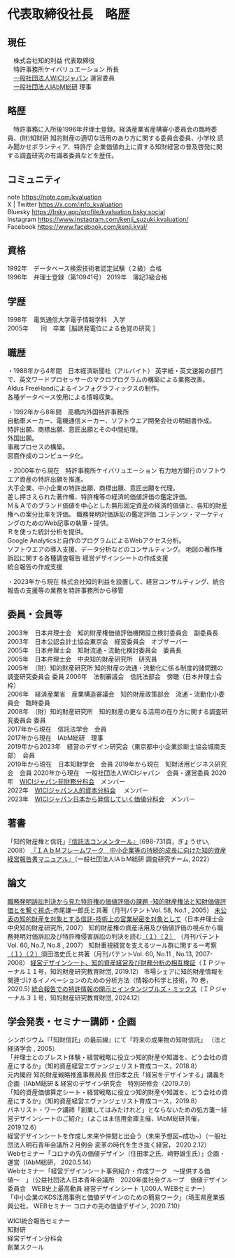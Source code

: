 # 代表取締役社長　略歴

## 現任
　株式会社知的利益 代表取締役  
　特許事務所ケイバリュエーション 所長  
　[一般社団法人WICIジャパン](https://wici-global.com/index_ja/) 運営委員  
　[一般社団法人IAbM総研](https://www.iabm.jp/) 理事

## 略歴
　特許事務に入所後1996年弁理士登録。経済産業省産構審小委員会の臨時委員、(財)知財研 知的財産の適切な活用のあり方に関する委員会委員、小学校 読み聞かせボランティア、特許庁 企業価値向上に資する知財経営の普及啓発に関する調査研究の有識者委員などを歴任。

## コミュニティ
note https://note.com/kvaluation  
X | Twitter https://x.com/info_kvaluation  
Bluesky https://bsky.app/profile/kvaluation.bsky.social  
Instagram https://www.instagram.com/kenji_suzuki.kvaluation/  
Facebook https://www.facebook.com/kenji.kval/

## 資格
1992年　データベース検索技術者認定試験（２級）合格  
1996年　弁理士登録（第10941号）
2019年　簿記3級合格

## 学歴
1998年　電気通信大学電子情報学科　入学  
2005年　　同　卒業［脳誘発電位による色覚の研究 ］

## 職歴
・1988年から4年間　日本経済新聞社（アルバイト） 
英字紙・英文速報の部門で、英文ワードプロセッサーのマクロプログラムの構築による業務改善。  
Aldus FreeHandによるインフォグラフィックスの制作。  
各種データベース使用による情報収集。  

・1992年から8年間　高橋内外国特許事務所  
自動車メーカー、電機通信メーカー、ソフトウエア開発会社の明細書作成。  
特許出願、商標出願、意匠出願とその中間処理。  
外国出願。  
事務プロセスの構築。  
図面作成のコンピュータ化。

・2000年から現在　特許事務所ケイバリュエーション
有力地方銀行のソフトウエア資産の特許出願を推進。  
大手企業、中小企業の特許出願、商標出願、意匠出願を代理。  
差し押さえられた著作権、特許権等の経済的価値評価の鑑定評価。  
Ｍ＆Ａでのブランド価値を中心とした無形固定資産の経済的価値と、各知的財産権への案分比率を評価。
職務発明対価訴訟の鑑定評価
コンテンツ・マーケティングのためのWeb記事の執筆・提供。  
Ｒを使った統計分析を提供。  
Google Analyticsと自作のプログラムによるWebアクセス分析。  
ソフトウエアの導入支援、データ分析などのコンサルティング。
地図の著作権訴訟に関する各種調査報告
経営デザインシートの作成支援  
統合報告の作成支援

・2023年から現在
株式会社知的利益を設置して、経営コンサルティング、統合報告の支援等の業務を特許事務所から移管

## 委員・会員等
2003年　日本弁理士会　知的財産権価値評価機関設立検討委員会　副委員長  
2003年　日本公認会計士協会東京会　経営委員会　オブザーバー  
2005年　日本弁理士会　知財流通・流動化検討委員会　委員長  
2005年　日本弁理士会　中央知的財産研究所　研究員  
2005年　（財）知的財産研究所 知的財産の流通・流動化に係る制度的諸問題の調査研究委員会 委員
2006年　法制審議会　信託法部会　傍聴（日本弁理士会枠）  
2006年　経済産業省　産業構造審議会　知的財産政策部会　流通・流動化小委員会　臨時委員  
2008年　（財）知的財産研究所　知的財産の更なる活用の在り方に関する調査研究委員会 委員  
2017年から現在　信託法学会　会員  
2017年から現在　IAbM総研　理事  
2019年から2023年　経営のデザイン研究会（東京都中小企業診断士協会城南支部）　会員  
2019年から現在　日本知財学会　会員
2019年から現在　知財活用ビジネス研究会　会員
2020年から現在　一般社団法人WICIジャパン　会員・運営委員
2020年　[WICIジャパン非財務分科会](https://wici-global.com/index_ja/wp-content/uploads/2021/10/20210612.pdf)　メンバー  
2022年　[WICIジャパン人的資本分科会](https://wici-global.com/index_ja/wp-content/uploads/2023/04/WICI20230331.pdf) 　メンバー  
2023年　[WICIジャパン日本から発信していく価値分科会](https://wici-global.com/index_ja/wp-content/uploads/2024/11/202410v2.pdf)　メンバー  

## 著書
「知的財産権と信託」[『信託法コンメンタール』](https://ci.nii.ac.jp/ncid/BA87972071)（698-731頁，ぎょうせい, 2008）
[『ＩＡｂＭフレームワーク　中小企業等の持続的成長に向けた知的資産経営報告書マニュアル』](https://www.amazon.co.jp/dp/B09PQFMYVQ/)（一般社団法人IAｂM総研 調査研究チーム, 2022）

## 論文
[職務発明訴訟判決から見た特許権の価値評価の課題 -知的財産権法と知財価値評価とを繋ぐ視点-](https://jpaa-patent.info/patents_files_old/200501/jpaapatent200501_083-092.pdf)赤尾謙一郎氏と共著（月刊パテントVol. 58, No.1 , 2005）
[未公表の知的財産を対象とする信託-技術上の営業秘密を対象として](https://www.jpaa.or.jp/old/about_us/organization/affiliation/chuuou/pdf/no21/no21-6.pdf)（日本弁理士会中央知的財産研究所, 2007）
知的財産権の資産活用及び価値評価の視点から職務発明対価訴訟及び特許権侵害訴訟の判決を読む[（１）](https://www.jpaa.or.jp/old/activity/publication/patent/patent-library/patent-lib/200707/jpaapatent200707_080-100.pdf)[（２）](https://www.jpaa.or.jp/old/activity/publication/patent/patent-library/patent-lib/200708/jpaapatent200708_034-065.pdf) （月刊パテントVol. 60, No.7, No.8 , 2007）
知財重視経営を支えるツール群に関する一考察[（１）](https://www.jpaa.or.jp/old/activity/publication/patent/patent-library/patent-lib/200711/jpaapatent200711_039-071.pdf)[（２）](https://www.jpaa.or.jp/old/activity/publication/patent/patent-library/patent-lib/200801/jpaapatent200801_055-076.pdf)須田浩史氏と共著（月刊パテントVol. 60, No.11 , No.13, 2007-2008）
[経営デザインシート、知的資産経営及び財務分析の相互検証](http://fdn-ip.or.jp/files/ipjournal/vol11/IPJ11_12_19.pdf)（ＩＰジャーナル１１号，知的財産研究教育財団, 2019.12）
市場シェアに知的財産情報を関連づけるイノベーションのための分析方法（情報の科学と技術，70 巻，2020.5)
[統合報告での特許情報の開示とインタンジブルズ・ミックス](http://fdn-ip.or.jp/files/ipjournal/vol31/IPJ31_30_36.pdf)（ＩＰジャーナル３１号，知的財産研究教育財団, 2024.12）

## 学会発表・セミナー講師・企画
シンポジウム『「知財信託」の最前線』にて「将来の成果物の知財信託」 （法と経済学会 , 2005）  
「弁理士とのブレスト体験・経営戦略に役立つ知的財産や知識を、どう会社の資産にするか」（知的資産経営エヴァンジェリスト育成コース，2018.8）  
元内閣府 知的財産戦略推進事務局長 住田孝之氏「経営をデザインする」講義を企画（IAbM総研 & 経営のデザイン研究会　特別研修会（2019.7.9）  
「知的資産価値算定シート・経営戦略に役立つ知的財産や知識を、どう会社の資産にするか」（知的資産経営エヴァンジェリスト育成コース，2019.8）  
パネリスト・ワーク講師「創業してはみたけれど」とならないための処方箋ー経営デザインシートのご紹介」（よこはま信用金庫主催、IAbM総研共催，2019.12.6）  
経営デザインシートを作成し未来や仲間と出会う（未来予想図~成功~）（一般社団法人明石青年会議所２月例会 変革の時代を生き抜く経営， 2020.2.12）  
Webセミナー「コロナの先の価値デザイン（住田孝之氏、﨑野雄生氏）」企画・運営（IAbM総研， 2020.5.14）  
Webセミナー「経営デザインシート事例紹介・作成ワーク　〜提供する価値〜　」（公益社団法人日本青年会議所　2020年度社会グループ　価値デザイン委員会　WEB史上最高動員 経営デザインシート 1,000人 WEBセミナー）  
「中小企業のKDS活用事例と価値デザインのための簡易ワーク」（埼玉県産業振興公社， WEBセミナー コロナの先の価値デザイン, 2020.7.10）  

WICI統合報告セミナー  
知財研  
経営デザイン分科会  
創業スクール  

